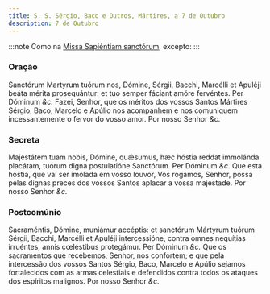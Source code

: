 ```yaml
---
title: S. S. Sérgio, Baco e Outros, Mártires, a 7 de Outubro
description: 7 de Outubro
---
```


:::note
Como na [Missa Sapiéntiam sanctórum](/missal/comum/7muitosmartires2), excepto:
:::

### Oração

<div class="grid grid-cols-2 gap-5">
  <span class="text-justify">
    Sanctórum Martyrum tuórum nos, Dómine, Sérgii, Bacchi, Marcélli et Apuléji
    beáta mérita prosequántur: et tuo semper fáciant amóre fervéntes. Per
    Dóminum <em>&c.</em>
  </span>
  <span class="text-justify">
    Fazei, Senhor, que os méritos dos vossos Santos Mártires Sérgio, Baco,
    Marcelo e Apúlio nos acompanhem e nos comuniquem incessantemente o fervor do
    vosso amor. Por nosso Senhor <em>&c.</em>
  </span>
</div>

### Secreta

<div class="grid grid-cols-2 gap-5">
  <span class="text-justify">
    Majestátem tuam nobis, Dómine, quǽsumus, hæc hóstia reddat immolánda
    placátam, tuórum digna postulatióne Sanctórum. Per Dóminum <em>&c.</em>
  </span>
  <span class="text-justify">
    Que esta hóstia, que vai ser imolada em vosso louvor, Vos rogamos, Senhor,
    possa pelas dignas preces dos vossos Santos aplacar a vossa majestade. Por
    nosso Senhor <em>&c.</em>
  </span>
</div>

### Postcomúnio

<div class="grid grid-cols-2 gap-5">
  <span class="text-justify">
    Sacraméntis, Dómine, muniámur accéptis: et sanctórum Mártyrum tuórum Sérgii,
    Bacchi, Marcélli et Apuléji intercessióne, contra omnes nequítias irruéntes,
    annis cœléstibus protegámur. Per Dóminum <em>&c.</em>
  </span>
  <span class="text-justify">
    Que os sacramentos que recebemos, Senhor, nos confortem; e que pela
    intercessão dos vossos Santos Sérgio, Baco, Marcelo e Apúlio sejamos
    fortalecidos com as armas celestiais e defendidos contra todos os ataques
    dos espíritos malignos. Por nosso Senhor <em>&c.</em>
  </span>
</div>
